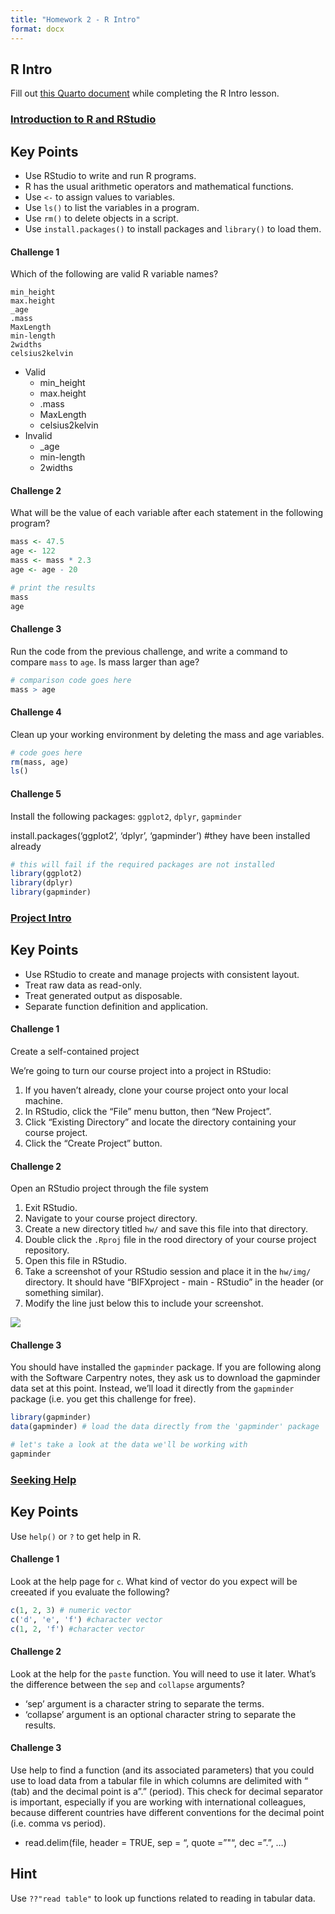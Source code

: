 ```yaml
---
title: "Homework 2 - R Intro"
format: docx
---
```


## R Intro

Fill out [this Quarto document](https://github.com/BIFX552-22/CourseInfo/hw/02Rintro.qmd) while completing the R Intro lesson.

### [Introduction to R and RStudio](https://swcarpentry.github.io/r-novice-gapminder/01-rstudio-intro/index.html)

::: callout-tip
## Key Points

-   Use RStudio to write and run R programs.
-   R has the usual arithmetic operators and mathematical functions.
-   Use `<-` to assign values to variables.
-   Use `ls()` to list the variables in a program.
-   Use `rm()` to delete objects in a script.
-   Use `install.packages()` to install packages and `library()` to load them.
:::

#### Challenge 1

Which of the following are valid R variable names?

    min_height
    max.height
    _age
    .mass
    MaxLength
    min-length
    2widths
    celsius2kelvin

-   Valid
    * min_height
    * max.height
    * .mass
    * MaxLength
    * celsius2kelvin
-   Invalid
    * _age
    * min-length
    * 2widths
 
#### Challenge 2

What will be the value of each variable after each statement in the following program?

```r
mass <- 47.5
age <- 122
mass <- mass * 2.3
age <- age - 20

# print the results
mass
age
```

#### Challenge 3

Run the code from the previous challenge, and write a command to compare `mass` to `age`. Is mass larger than age?

```r
# comparison code goes here
mass > age
```

#### Challenge 4

Clean up your working environment by deleting the mass and age variables.

```r
# code goes here
rm(mass, age)
ls()
```

#### Challenge 5

Install the following packages: `ggplot2`, `dplyr`, `gapminder`


install.packages('ggplot2', 'dplyr', 'gapminder') #they have been installed already 

```r
# this will fail if the required packages are not installed
library(ggplot2)
library(dplyr)
library(gapminder)
```

### [Project Intro](https://swcarpentry.github.io/r-novice-gapminder/02-project-intro/index.html)

::: callout-tip
## Key Points

-   Use RStudio to create and manage projects with consistent layout.
-   Treat raw data as read-only.
-   Treat generated output as disposable.
-   Separate function definition and application.
:::

#### Challenge 1

Create a self-contained project

We're going to turn our course project into a project in RStudio:

1.  If you haven't already, clone your course project onto your local machine.
2.  In RStudio, click the "File" menu button, then "New Project".
3.  Click "Existing Directory" and locate the directory containing your course project.
4.  Click the "Create Project" button.

#### Challenge 2

Open an RStudio project through the file system

1.  Exit RStudio.
2.  Navigate to your course project directory.
3.  Create a new directory titled `hw/` and save this file into that directory.
3.  Double click the `.Rproj` file in the rood directory of your course project repository.
4.  Open this file in RStudio.
4.  Take a screenshot of your RStudio session and place it in the `hw/img/` directory. It should have "BIFXproject - main - RStudio" in the header (or something similar).
5.  Modify the line just below this to include your screenshot.

![](img/01-rstudio.png)

#### Challenge 3

You should have installed the `gapminder` package. If you are following along with the Software Carpentry notes, they ask us to download the gapminder data set at this point. Instead, we'll load it directly from the `gapminder` package (i.e. you get this challenge for free).

```r
library(gapminder)
data(gapminder) # load the data directly from the 'gapminder' package

# let's take a look at the data we'll be working with
gapminder
```


### [Seeking Help](https://swcarpentry.github.io/r-novice-gapminder/03-seeking-help/index.html)

::: callout-tip
## Key Points

Use `help()` or `?` to get help in R.
:::

#### Challenge 1

Look at the help page for `c`. What kind of vector do you expect will be creeated if you evaluate the following?

```r
c(1, 2, 3) # numeric vector
c('d', 'e', 'f') #character vector
c(1, 2, 'f') #character vector
```

#### Challenge 2

Look at the help for the `paste` function. You will need to use it later. What's the difference between the `sep` and `collapse` arguments?

* 'sep'	argument is a character string to separate the terms.
* 'collapse' argument is an optional character string to separate the results.

#### Challenge 3

Use help to find a function (and its associated parameters) that you could use to load data from a tabular file in which columns are delimited with "\t" (tab) and the decimal point is a "." (period). This check for decimal separator is important, especially if you are working with international colleagues, because different countries have different conventions for the decimal point (i.e. comma vs period). 

* read.delim(file, header = TRUE, sep = "\t", quote = "\"", dec = ".", ...)


:::{.callout-note collapse="true"}
# Hint
Use `??"read table"` to look up functions related to reading in tabular data.
:::
